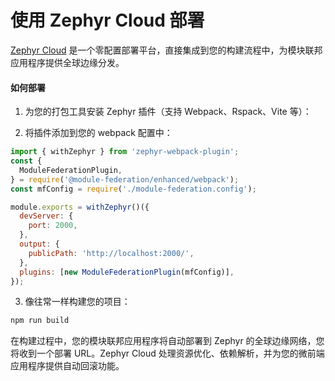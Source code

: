 # 使用 Zephyr Cloud 部署

[Zephyr Cloud](https://zephyr-cloud.io) 是一个零配置部署平台，直接集成到您的构建流程中，为模块联邦应用程序提供全球边缘分发。

#### 如何部署

1. 为您的打包工具安装 Zephyr 插件（支持 Webpack、Rspack、Vite 等）：


<InstallKit
  pkgName="zephyr-webpack-plugin"
/>

2. 将插件添加到您的 webpack 配置中：

```javascript title='webpack.config.js'
import { withZephyr } from 'zephyr-webpack-plugin';
const {
  ModuleFederationPlugin,
} = require('@module-federation/enhanced/webpack');
const mfConfig = require('./module-federation.config');

module.exports = withZephyr()({
  devServer: {
    port: 2000,
  },
  output: {
    publicPath: 'http://localhost:2000/',
  },
  plugins: [new ModuleFederationPlugin(mfConfig)],
});
```

3. 像往常一样构建您的项目：

```bash
npm run build
```

在构建过程中，您的模块联邦应用程序将自动部署到 Zephyr 的全球边缘网络，您将收到一个部署 URL。Zephyr Cloud 处理资源优化、依赖解析，并为您的微前端应用程序提供自动回滚功能。